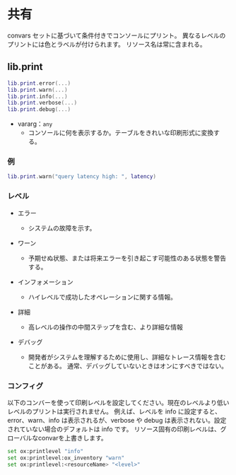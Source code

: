 
# 共有

convars セットに基づいて条件付きでコンソールにプリント。
異なるレベルのプリントには色とラベルが付けられます。
リソース名は常に含まれる。

## lib.print

```lua
lib.print.error(...)
lib.print.warn(...)
lib.print.info(...)
lib.print.verbose(...)
lib.print.debug(...)
```

- vararg：`any`
  - コンソールに何を表示するか。テーブルをきれいな印刷形式に変換する。

### 例

```lua
lib.print.warn("query latency high: ", latency)
```

### レベル

- エラー
  - システムの故障を示す。

- ワーン
  - 予期せぬ状態、または将来エラーを引き起こす可能性のある状態を警告する。

- インフォメーション
  - ハイレベルで成功したオペレーションに関する情報。

- 詳細
  - 高レベルの操作の中間ステップを含む、より詳細な情報

- デバッグ
  - 開発者がシステムを理解するために使用し、詳細なトレース情報を含むことがある。
    通常、デバッグしていないときはオンにすべきではない。

### コンフィグ

以下のコンバーを使って印刷レベルを設定してください。現在のレベルより低いレベルのプリントは実行されません。
例えば、レベルを info に設定すると、error、warn、info は表示されるが、verbose や debug は表示されない。設定されていない場合のデフォルトは info です。
リソース固有の印刷レベルは、グローバルなconvarを上書きします。

```bash
set ox:printlevel "info"
set ox:printlevel:ox_inventory "warn"
set ox:printlevel:<resourceName> "<level>"
```
